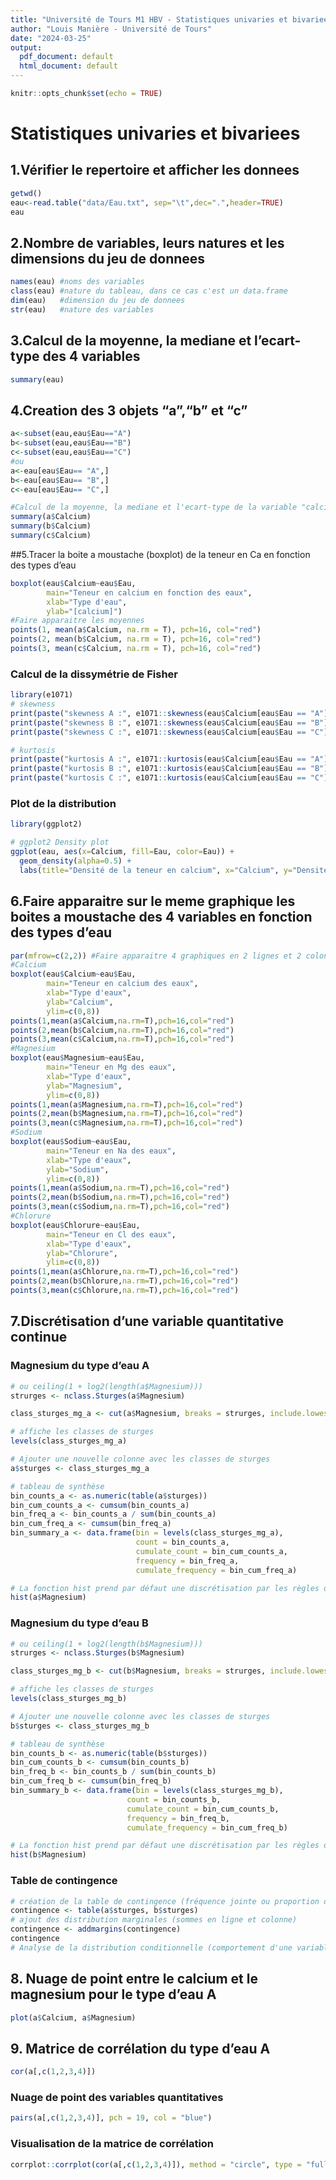 ```yaml
---
title: "Université de Tours M1 HBV - Statistiques univaries et bivariees"
author: "Louis Manière - Université de Tours"
date: "2024-03-25"
output:
  pdf_document: default
  html_document: default
---
```


```r
knitr::opts_chunk$set(echo = TRUE)
```

# Statistiques univaries et bivariees

## 1.Vérifier le repertoire et afficher les donnees

```r
getwd()
eau<-read.table("data/Eau.txt", sep="\t",dec=".",header=TRUE)
eau
```

## 2.Nombre de variables, leurs natures et les dimensions du jeu de donnees

```r
names(eau) #noms des variables
class(eau) #nature du tableau, dans ce cas c'est un data.frame
dim(eau)   #dimension du jeu de donnees
str(eau)   #nature des variables
```

## 3.Calcul de la moyenne, la mediane et l'ecart-type des 4 variables

```r
summary(eau)
```

## 4.Creation des 3 objets "a","b" et "c"

```r
a<-subset(eau,eau$Eau=="A")
b<-subset(eau,eau$Eau=="B")
c<-subset(eau,eau$Eau=="C")
#ou
a<-eau[eau$Eau== "A",]
b<-eau[eau$Eau== "B",]
c<-eau[eau$Eau== "C",]

#Calcul de la moyenne, la mediane et l'ecart-type de la variable "calcium"
summary(a$Calcium)
summary(b$Calcium)
summary(c$Calcium)
```

##5.Tracer la boite a moustache (boxplot) de la teneur en Ca en fonction des types d'eau

```r
boxplot(eau$Calcium~eau$Eau,
        main="Teneur en calcium en fonction des eaux",
        xlab="Type d'eau",
        ylab="[calcium]")
#Faire apparaitre les moyennes
points(1, mean(a$Calcium, na.rm = T), pch=16, col="red")
points(2, mean(b$Calcium, na.rm = T), pch=16, col="red")
points(3, mean(c$Calcium, na.rm = T), pch=16, col="red")
```

### Calcul de la dissymétrie de Fisher

```r
library(e1071)
# skewness
print(paste("skewness A :", e1071::skewness(eau$Calcium[eau$Eau == "A"], type = 1, na.rm = TRUE)))
print(paste("skewness B :", e1071::skewness(eau$Calcium[eau$Eau == "B"], type = 1, na.rm = TRUE)))
print(paste("skewness C :", e1071::skewness(eau$Calcium[eau$Eau == "C"], type = 1, na.rm = TRUE)))

# kurtosis
print(paste("kurtosis A :", e1071::kurtosis(eau$Calcium[eau$Eau == "A"], type = 1, na.rm = TRUE)))
print(paste("kurtosis B :", e1071::kurtosis(eau$Calcium[eau$Eau == "B"], type = 1, na.rm = TRUE)))
print(paste("kurtosis C :", e1071::kurtosis(eau$Calcium[eau$Eau == "C"], type = 1, na.rm = TRUE)))
```
### Plot de la distribution

```r
library(ggplot2)

# ggplot2 Density plot
ggplot(eau, aes(x=Calcium, fill=Eau, color=Eau)) +
  geom_density(alpha=0.5) +
  labs(title="Densité de la teneur en calcium", x="Calcium", y="Densité")

```

## 6.Faire apparaitre sur le meme graphique les boites a moustache des 4 variables en fonction des types d'eau

```r
par(mfrow=c(2,2)) #Faire apparaitre 4 graphiques en 2 lignes et 2 colonnes
#Calcium
boxplot(eau$Calcium~eau$Eau,
        main="Teneur en calcium des eaux",
        xlab="Type d'eaux",
        ylab="Calcium",
        ylim=c(0,8))
points(1,mean(a$Calcium,na.rm=T),pch=16,col="red")
points(2,mean(b$Calcium,na.rm=T),pch=16,col="red")
points(3,mean(c$Calcium,na.rm=T),pch=16,col="red")
#Magnesium
boxplot(eau$Magnesium~eau$Eau,
        main="Teneur en Mg des eaux",
        xlab="Type d'eaux",
        ylab="Magnesium",
        ylim=c(0,8))
points(1,mean(a$Magnesium,na.rm=T),pch=16,col="red")
points(2,mean(b$Magnesium,na.rm=T),pch=16,col="red")
points(3,mean(c$Magnesium,na.rm=T),pch=16,col="red")
#Sodium
boxplot(eau$Sodium~eau$Eau,
        main="Teneur en Na des eaux",
        xlab="Type d'eaux",
        ylab="Sodium",
        ylim=c(0,8))
points(1,mean(a$Sodium,na.rm=T),pch=16,col="red")
points(2,mean(b$Sodium,na.rm=T),pch=16,col="red")
points(3,mean(c$Sodium,na.rm=T),pch=16,col="red")
#Chlorure
boxplot(eau$Chlorure~eau$Eau,
        main="Teneur en Cl des eaux",
        xlab="Type d'eaux",
        ylab="Chlorure",
        ylim=c(0,8))
points(1,mean(a$Chlorure,na.rm=T),pch=16,col="red")
points(2,mean(b$Chlorure,na.rm=T),pch=16,col="red")
points(3,mean(c$Chlorure,na.rm=T),pch=16,col="red")
```

## 7.Discrétisation d'une variable quantitative continue


### Magnesium du type d'eau A
```r
# ou ceiling(1 + log2(length(a$Magnesium)))
strurges <- nclass.Sturges(a$Magnesium)

class_sturges_mg_a <- cut(a$Magnesium, breaks = strurges, include.lowest = TRUE)

# affiche les classes de sturges
levels(class_sturges_mg_a)

# Ajouter une nouvelle colonne avec les classes de sturges
a$sturges <- class_sturges_mg_a

# tableau de synthèse
bin_counts_a <- as.numeric(table(a$sturges))
bin_cum_counts_a <- cumsum(bin_counts_a)
bin_freq_a <- bin_counts_a / sum(bin_counts_a)
bin_cum_freq_a <- cumsum(bin_freq_a)
bin_summary_a <- data.frame(bin = levels(class_sturges_mg_a),
                            count = bin_counts_a, 
                            cumulate_count = bin_cum_counts_a,
                            frequency = bin_freq_a, 
                            cumulate_frequency = bin_cum_freq_a)

# La fonction hist prend par défaut une discrétisation par les règles de Sturges
hist(a$Magnesium)
```


### Magnesium du type d'eau B

```r
# ou ceiling(1 + log2(length(b$Magnesium)))
strurges <- nclass.Sturges(b$Magnesium)

class_sturges_mg_b <- cut(b$Magnesium, breaks = strurges, include.lowest = TRUE)

# affiche les classes de sturges
levels(class_sturges_mg_b)

# Ajouter une nouvelle colonne avec les classes de sturges
b$sturges <- class_sturges_mg_b

# tableau de synthèse
bin_counts_b <- as.numeric(table(b$sturges))
bin_cum_counts_b <- cumsum(bin_counts_b)
bin_freq_b <- bin_counts_b / sum(bin_counts_b)
bin_cum_freq_b <- cumsum(bin_freq_b)
bin_summary_b <- data.frame(bin = levels(class_sturges_mg_b),
                          count = bin_counts_b, 
                          cumulate_count = bin_cum_counts_b,
                          frequency = bin_freq_b, 
                          cumulate_frequency = bin_cum_freq_b)

# La fonction hist prend par défaut une discrétisation par les règles de Sturges
hist(b$Magnesium)
```

### Table de contingence

```r
# création de la table de contingence (fréquence jointe ou proportion du couple)
contingence <- table(a$sturges, b$sturges)
# ajout des distribution marginales (sommes en ligne et colonne)
contingence <- addmargins(contingence)
contingence
# Analyse de la distribution conditionnelle (comportement d'une variable par rapport à une classe de d'une autre variable, soit la lecture des distributions marginales par ligne et par colonne)
```

## 8. Nuage de point entre le calcium et le magnesium pour le type d'eau A

```r
plot(a$Calcium, a$Magnesium)
```



## 9. Matrice de corrélation du type d'eau A

```r
cor(a[,c(1,2,3,4)])
```

### Nuage de point des variables quantitatives

```r
pairs(a[,c(1,2,3,4)], pch = 19, col = "blue")
```

### Visualisation de la matrice de corrélation

```r
corrplot::corrplot(cor(a[,c(1,2,3,4)]), method = "circle", type = "full")
```



